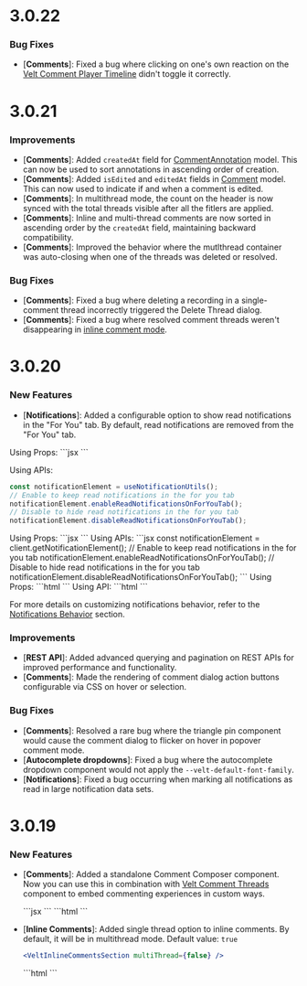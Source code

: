 # 3.0.22

### Bug Fixes
- [**Comments**]: Fixed a bug where clicking on one's own reaction on the [Velt Comment Player Timeline](/async-collaboration/comments/setup/video-player-setup/custom-video-player-setup) didn't toggle it correctly.



# 3.0.21

### Improvements
- [**Comments**]: Added `createdAt` field for [CommentAnnotation](/api-reference/models/CommentAnnotation) model. This can now be used to sort annotations in ascending order of creation.
- [**Comments**]: Added `isEdited` and `editedAt` fields in [Comment](/api-reference/models/Comment) model. This can now used to indicate if and when a comment is edited.
- [**Comments**]: In multithread mode, the count on the header is now synced with the total threads visible after all the fitlers are applied.
- [**Comments**]: Inline and multi-thread comments are now sorted in ascending order by the `createdAt` field, maintaining backward compatibility.
- [**Comments**]: Improved the behavior where the mutlthread container was auto-closing when one of the threads was deleted or resolved.

### Bug Fixes
- [**Comments**]: Fixed a bug where deleting a recording in a single-comment thread incorrectly triggered the Delete Thread dialog.
- [**Comments**]: Fixed a bug where resolved comment threads weren't disappearing in [inline comment mode](/async-collaboration/comments/setup/inline-comments).


# 3.0.20

### New Features
- [**Notifications**]: Added a configurable option to show read notifications in the "For You" tab. By default, read notifications are removed from the "For You" tab.
  
<Tabs>
<Tab title="React / Next.js with Hooks">
Using Props:
```jsx
<VeltNotificationsTool readNotificationsOnForYouTab={true} />
<VeltNotificationsPanel readNotificationsOnForYouTab={true} />
```

Using APIs:
```jsx
const notificationElement = useNotificationUtils();
// Enable to keep read notifications in the for you tab
notificationElement.enableReadNotificationsOnForYouTab();
// Disable to hide read notifications in the for you tab
notificationElement.disableReadNotificationsOnForYouTab();
```
</Tab>

<Tab title="React / Next.js">
Using Props:
```jsx
<VeltNotificationsTool readNotificationsOnForYouTab={true} />
<VeltNotificationsPanel readNotificationsOnForYouTab={true} />
```
Using APIs:
```jsx
const notificationElement = client.getNotificationElement();
// Enable to keep read notifications in the for you tab
notificationElement.enableReadNotificationsOnForYouTab();
// Disable to hide read notifications in the for you tab
notificationElement.disableReadNotificationsOnForYouTab();
```
</Tab>

<Tab title="Other Frameworks">
Using Props:
```html
<velt-notifications-tool read-notifications-on-for-you-tab="true">
</velt-notifications-tool>
<velt-notifications-panel read-notifications-on-for-you-tab="true">
</velt-notifications-panel>
```
Using API:
```html
<script>
  // Using APIs
  const notificationElement = Velt.getNotificationElement();
  // Enable to keep read notifications in the for you tab
  notificationElement.enableReadNotificationsOnForYouTab();
  // Disable to hide read notifications in the for you tab
  notificationElement.disableReadNotificationsOnForYouTab();
</script>
```
</Tab>
</Tabs>

For more details on customizing notifications behavior, refer to the [Notifications Behavior](/async-collaboration/notifications/customize-behavior) section.
  

### Improvements
- [**REST API**]: Added advanced querying and pagination on REST APIs for improved performance and functionality.
- [**Comments**]: Made the rendering of comment dialog action buttons configurable via CSS on hover or selection.

### Bug Fixes
- [**Comments**]: Resolved a rare bug where the triangle pin component would cause the comment dialog to flicker on hover in popover comment mode.
- [**Autocomplete dropdowns**]: Fixed a bug where the autocomplete dropdown component would not apply the `--velt-default-font-family`.
- [**Notifications**]: Fixed a bug occurring when marking all notifications as read in large notification data sets.




# 3.0.19

### New Features
- [**Comments**]: Added a standalone Comment Composer component. Now you can use this in combination with [Velt Comment Threads](/async-collaboration/comments/standalone-components/comment-thread/overview) component to embed commenting experiences in custom ways.
  
  <Tabs>
  <Tab title="React / Next.js">
  ```jsx
  <VeltCommentComposer />
  ```
  </Tab>

  <Tab title="Other Frameworks">
  ```html
  <velt-comment-composer></velt-comment-composer>
  ```
  </Tab>
  </Tabs>

- [**Inline Comments**]: Added single thread option to inline comments. By default, it will be in multithread mode.
Default value: `true`
  <Tabs>
  <Tab title="React / Next.js">
  ```jsx
  <VeltInlineCommentsSection multiThread={false} />
  ```
  </Tab>
  <Tab title="Other Frameworks">
  ```html
  <velt-inline-comments-section multi-thread="false">
  </velt-inline-comments-section>
  ```
  </Tab>
  </Tabs>
